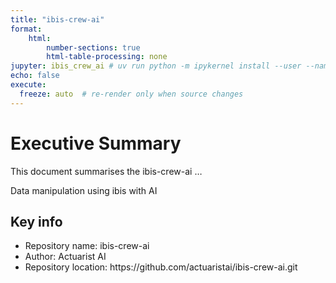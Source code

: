 ```yaml
---
title: "ibis-crew-ai"
format: 
    html:
        number-sections: true
        html-table-processing: none
jupyter: ibis_crew_ai # uv run python -m ipykernel install --user --name ibis_crew_ai
echo: false
execute:
  freeze: auto  # re-render only when source changes
---
```


# Executive Summary

This document summarises the ibis-crew-ai ...

Data manipulation using ibis with AI

## Key info

-   Repository name: ibis-crew-ai
-   Author: Actuarist AI
-   Repository location: https://github.com/actuaristai/ibis-crew-ai.git

